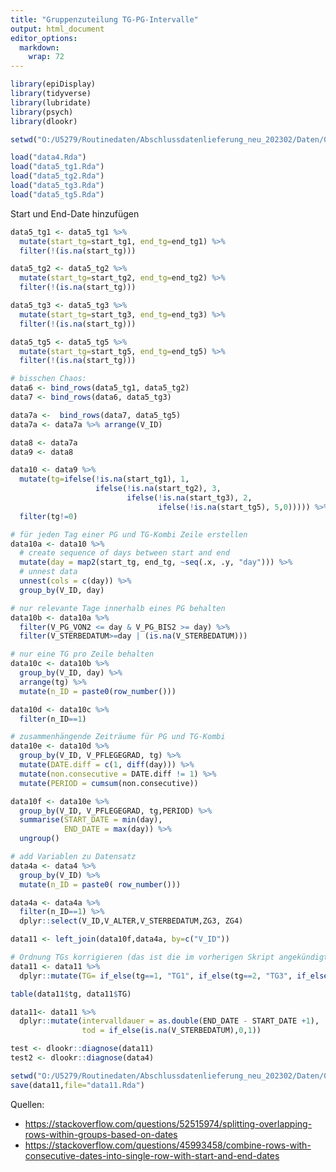 ```yaml
---
title: "Gruppenzuteilung TG-PG-Intervalle"
output: html_document
editor_options: 
  markdown: 
    wrap: 72
---
```


```r
library(epiDisplay) 
library(tidyverse) 
library(lubridate)
library(psych)
library(dlookr)
```

```r
setwd("O:/U5279/Routinedaten/Abschlussdatenlieferung_neu_202302/Daten/02_rdata/2020")

load("data4.Rda")
load("data5_tg1.Rda")
load("data5_tg2.Rda")
load("data5_tg3.Rda")
load("data5_tg5.Rda")
```

Start und End-Date hinzufügen
```r
data5_tg1 <- data5_tg1 %>% 
  mutate(start_tg=start_tg1, end_tg=end_tg1) %>% 
  filter(!(is.na(start_tg))) 

data5_tg2 <- data5_tg2 %>%
  mutate(start_tg=start_tg2, end_tg=end_tg2) %>%
  filter(!(is.na(start_tg))) 

data5_tg3 <- data5_tg3 %>% 
  mutate(start_tg=start_tg3, end_tg=end_tg3) %>% 
  filter(!(is.na(start_tg))) 

data5_tg5 <- data5_tg5 %>% 
  mutate(start_tg=start_tg5, end_tg=end_tg5) %>% 
  filter(!(is.na(start_tg)))
```

```r
# bisschen Chaos:
data6 <- bind_rows(data5_tg1, data5_tg2)
data7 <- bind_rows(data6, data5_tg3)

data7a <-  bind_rows(data7, data5_tg5)
data7a <- data7a %>% arrange(V_ID)

data8 <- data7a
data9 <- data8 

data10 <- data9 %>% 
  mutate(tg=ifelse(!is.na(start_tg1), 1,
                   ifelse(!is.na(start_tg2), 3,
                          ifelse(!is.na(start_tg3), 2,
                                 ifelse(!is.na(start_tg5), 5,0))))) %>% 
  filter(tg!=0)
```


```r
# für jeden Tag einer PG und TG-Kombi Zeile erstellen
data10a <- data10 %>%
  # create sequence of days between start and end
  mutate(day = map2(start_tg, end_tg, ~seq(.x, .y, "day"))) %>%
  # unnest data
  unnest(cols = c(day)) %>%                                                        
  group_by(V_ID, day)

# nur relevante Tage innerhalb eines PG behalten
data10b <- data10a %>%
  filter(V_PG_VON2 <= day & V_PG_BIS2 >= day) %>% 
  filter(V_STERBEDATUM>=day | (is.na(V_STERBEDATUM)))

# nur eine TG pro Zeile behalten
data10c <- data10b %>%
  group_by(V_ID, day) %>% 
  arrange(tg) %>%  
  mutate(n_ID = paste0(row_number()))

data10d <- data10c %>%
  filter(n_ID==1)

# zusammenhängende Zeiträume für PG und TG-Kombi
data10e <- data10d %>% 
  group_by(V_ID, V_PFLEGEGRAD, tg) %>%
  mutate(DATE.diff = c(1, diff(day))) %>%
  mutate(non.consecutive = DATE.diff != 1) %>%
  mutate(PERIOD = cumsum(non.consecutive))

data10f <- data10e %>% 
  group_by(V_ID, V_PFLEGEGRAD, tg,PERIOD) %>%
  summarise(START_DATE = min(day),
            END_DATE = max(day)) %>%
  ungroup()

# add Variablen zu Datensatz
data4a <- data4 %>%  
  group_by(V_ID) %>% 
  mutate(n_ID = paste0( row_number()))

data4a <- data4a %>% 
  filter(n_ID==1) %>% 
  dplyr::select(V_ID,V_ALTER,V_STERBEDATUM,ZG3, ZG4)

data11 <- left_join(data10f,data4a, by=c("V_ID"))
```

```r
# Ordnung TGs korrigieren (das ist die im vorherigen Skript angekündigte Korrektur)
data11 <- data11 %>% 
  dplyr::mutate(TG= if_else(tg==1, "TG1", if_else(tg==2, "TG3", if_else(tg==3, "TG2", if_else(tg==5, "TG5","TG6")))))

table(data11$tg, data11$TG)

data11<- data11 %>% 
  dplyr::mutate(intervalldauer = as.double(END_DATE - START_DATE +1), 
                tod = if_else(is.na(V_STERBEDATUM),0,1))

test <- dlookr::diagnose(data11)
test2 <- dlookr::diagnose(data4)
```

```r
setwd("O:/U5279/Routinedaten/Abschlussdatenlieferung_neu_202302/Daten/02_rdata/2020")
save(data11,file="data11.Rda")
```

Quellen:

* <https://stackoverflow.com/questions/52515974/splitting-overlapping-rows-within-groups-based-on-dates>
* <https://stackoverflow.com/questions/45993458/combine-rows-with-consecutive-dates-into-single-row-with-start-and-end-dates>
